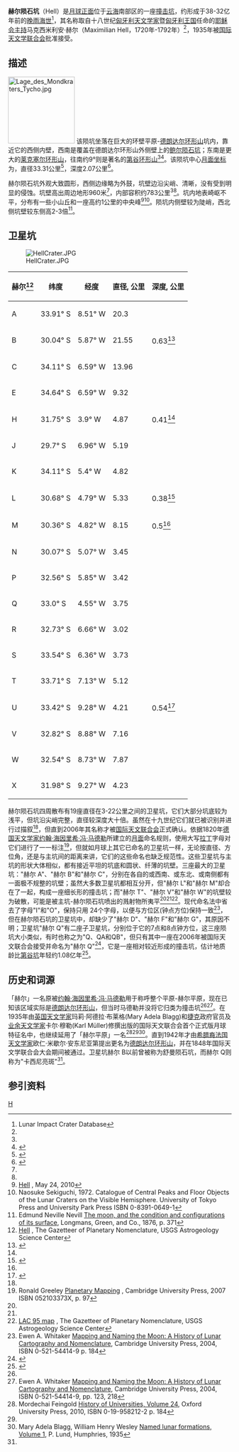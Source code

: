 {{lunar crater data
|image=Deslandres - LROC - WAC.JPG|240px
|caption=赫尔陨石坑(中左)及周边，[[月球勘测轨道飞行器|月球勘测轨道飞行器]]拍摄。
|latitude=32.41
|N_or_S=S
|longitude=7.80
|E_or_W=W
|diameter=33.31公里
|depth=2.07公里<ref name=d1/>
|colong=8
|eponym=马克西米利安·赫尔}}
'''赫尔陨石坑'''（Hell）是[[月球正面|月球正面]]位于[[云海|云海]]南部区的一座[[撞击坑|撞击坑]]，约形成于38-32亿年前的[[晚雨海世|晚雨海世]]<ref name=LICD>Lunar Impact Crater Database</ref>，其名称取自十八世纪[[匈牙利|匈牙利]][[天文学家|天文学家]]暨[[匈牙利王国|匈牙利王国]]任命的[[耶稣会|耶稣会]][[祭司|主持]]马克西米利安·赫尔（Maximilian Hell，1720年-1792年）<ref name=priest/>，1935年被[[国际天文学联合会|国际天文学联合会]]批准接受。

==描述==
[[File:Lage_des_Mondkraters_Tycho.jpg|150px]]
该陨坑坐落在巨大的环壁平原-[[德朗达尔环形山|德朗达尔环形山]]坑内，靠近它的西侧内壁，西南是覆盖在德朗达尔环形山外侧壁上的[[鲍尔陨石坑|鲍尔陨石坑]]；东南是更大的[[莱克塞尔环形山|莱克塞尔环形山]]，往南约9°则是著名的[[第谷坑|第谷环形山]]<ref name=r1/><ref>{{Cite web |url=http://planetarynames.wr.usgs.gov/images/Lunar/lac_112_lo.pdf |title=Crater Hell on LAC-112 map. |access-date=2016-10-09 |archive-date=2013-02-20 |archive-url=https://web.archive.org/web/20130220204104/http://planetarynames.wr.usgs.gov/images/Lunar/lac_112_lo.pdf |dead-url=no }}</ref>。该陨坑中心[[月面坐标|月面坐标]]为{{Coord|32.41|S|7.80|W|globe:Moon|nogoogle=1|noosm=1|display=inline,title}}，直径33.31公里<ref name="IAU">{{Cite web |url=http://planetarynames.wr.usgs.gov/Feature/2428 |title=Directory of the International Astronomical Union |access-date=2016-10-09 |archive-date=2019-03-27 |archive-url=https://web.archive.org/web/20190327123108/https://planetarynames.wr.usgs.gov/Feature/2428 |dead-url=no }}</ref>，深度2.07公里<ref>{{Cite web |url=http://fisherka.csolutionshosting.net/astronote/plan/craterdepth/html/CraterDepthFeatureNameWestfall.html |title=John E. Westfall's Atlas of the Lunar Terminator, Cambridge Univ. Press (2000) |access-date=2016-10-09 |archive-date=2014-12-18 |archive-url=https://archive.today/20141218234310/http://fisherka.csolutionshosting.net/astronote/plan/craterdepth/html/CraterDepthFeatureNameWestfall.html |dead-url=no }}</ref>。

赫尔陨石坑外观大致圆形，西侧边缘略为外鼓，坑壁边沿尖峭、清晰，没有受到明显的侵蚀。坑壁高出周边地形960米<ref name="LICD"/>，内部容积约783公里<sup>3</sup><ref name="LICD"/>。坑内地表崎岖不平，分布有一些小山丘和一座高约1公里的中央峰<ref name=h>[http://the-moon.wikispaces.com/Hell Hell] {{Wayback|url=http://the-moon.wikispaces.com/Hell |date=20180530160543 }}, May 24, 2010</ref><ref>Naosuke Sekiguchi, 1972. Catalogue of Central Peaks and Floor Objects of the Lunar Craters on the Visible Hemisphere. University of Tokyo Press and University Park Press ISBN 0-8391-0649-1</ref>。陨坑内侧壁较为陡峭，西北侧坑壁较东侧高2-3倍<ref name=b1>Edmund Neville Nevill [http://books.google.com/books?id=LJcAAAAAMAAJ&pg=PA371 The moon, and the condition and configurations of its surface], Longmans, Green, and Co., 1876, p. 371</ref>。

==卫星坑==
[[File:HellCrater.JPG|thumb]]
{| class="wikitable" style="text-align:center; float:right"
!赫尔<ref name=r1>[http://planetarynames.wr.usgs.gov/Feature/2428 Hell] {{Wayback|url=http://planetarynames.wr.usgs.gov/Feature/2428 |date=20190327123108 }}, The Gazetteer of Planetary Nomenclature, USGS Astrogeology Science Center</ref>
!纬度
!经度
!直径, 公里
!深度, 公里
|-
|A
|33.91° S
|8.51° W
|20.3
|
|-
|B
|30.04° S
|5.87° W
|21.55
|0.63<ref>{{cite journal|title= Morphological characteristics of lunar craters with small depth/diameter ratio. I|author= Moutsoulas, M.|author2= Preka, P.|last-author-amp= yes|journal= Moon and the Planets|date=1979|volume= 21|issue= 3|pages= 299–305|bibcode=1979M&P....21..299M|doi=10.1007/BF00897358}}</ref>
|-
|C
|34.11° S
|6.59° W
|13.96
|
|-
|E
|34.64° S
|6.59° W
|9.32
|
|-
|H
|31.75° S
|3.9° W
|4.87
|0.41<ref name=d1/>
|-
|J
|29.7° S
|6.96° W
|5.19
|
|-
|K
|34.11° S
|5.4° W
|4.82
|
|-
|L
|30.68° S
|4.79° W
|5.33
|0.38<ref name=d1>{{cite journal|title=Morphological characteristics of lunar craters with small depth/diameter ratio. II|author=Moutsoulas, M.|author2=Preka, P.|last-author-amp=yes|journal=Moon and the Planets| volume=23|date=1980|pages=113–126, 122|doi=10.1007/BF00897584|bibcode=1980M&P....23..113M}}</ref>
|-
|M
|30.36° S
|4.82° W
|8.15
|0.5<ref name=d1/>
|-
|N
|30.07° S
|5.07° W
|3.45
|
|-
|P
|32.56° S
|5.85° W
|3.42
|
|-
|Q
|33.0° S
|4.55° W
|3.75
|
|-
|R
|32.73° S
|6.66° W
|3.02
|
|-
|S
|33.54° S
|6.36° W
|3.73
|
|-
|T
|33.71° S
|7.13° W
|5.12
|
|-
|U
|33.42° S
|9.28° W
|4.21
|0.54<ref name=d2>{{cite journal|title=Morphological characteristics of lunar craters with moderate depth/diameter ratio I. /0.08 is less than d/D is less than 0.12/|author=Moutsoulas, M.|author2=Preka, P.|last-author-amp=yes|journal=Moon and the Planets| volume=25|issue=1|date=1981|pages=51–66, 62|doi=10.1007/BF00911808|bibcode=1981M&P....25...51M}}</ref>
|-
|V
|32.82° S
|8.88° W
|7.16
|
|-
|W
|32.54° S
|8.73° W
|7.87
|
|-
|X
|31.98° S
|9.27° W
|4.23
|
|}

赫尔陨石坑四周散布有19座直径在3-22公里之间的卫星坑，它们大部分坑底较为浅平，但坑沿尖峭完整，直径较深度大十倍。虽然在十九世纪它们就已被识别并进行过描叙<ref name=b1/>，但直到2006年其名称才被[[国际天文联合会|国际天文联合会]]正式确认。依据1820年[[德国|德国]][[天文学家|天文学家]][[约翰·海因里希·冯·马德勒|约翰·海因里希·冯·马德勒]]所建立的[[月面学|月面]]命名规则，使用大写[[拉丁文|拉丁]]字母对它们进行了一一标注<ref>Ronald Greeley [http://books.google.com/books?id=ztodv66A1VsC&pg=PA97 Planetary Mapping] {{Wayback|url=http://books.google.com/books?id=ztodv66A1VsC&pg=PA97 |date=20210418050640 }}, Cambridge University Press, 2007 ISBN 052103373X, p. 97</ref>，但就如月球上其它已命名的卫星坑一样，无论按直径、方位角，还是与主坑间的距离来讲，它们的这些命名也缺乏规范性。这些卫星坑与主坑的形状大体相似，都有接近平坦的坑底和圆状、纤薄的坑壁。三座最大的卫星坑："赫尔 A"、"赫尔 B"和"赫尔 C"，分别在各自的或西南、或东北、或南侧都有一面极不规整的坑壁；虽然大多数卫星坑都相互分开，但"赫尔 L"和"赫尔 M"却合在了一起，构成一座细长形的撞击坑；而"赫尔 T"、"赫尔 V"和"赫尔 W"的坑壁较为破散，可能是被主坑-赫尔陨石坑喷出的溅射物所夷平<ref name=r1/><ref name=d2/><ref>[http://planetarynames.wr.usgs.gov/images/Lunar/lac_95_lo.pdf LAC 95 map] {{Wayback|url=http://planetarynames.wr.usgs.gov/images/Lunar/lac_95_lo.pdf |date=20130220212001 }}, The Gazetteer of Planetary Nomenclature, USGS Astrogeology Science Center</ref>。现代命名法中省去了字母"I"和"O"，保持只用 24个字母，以便与方位区(钟点方位)保持一致<ref>Ewen A. Whitaker [http://books.google.com/books?id=aV1i27jDYL8C&pg=PA184 Mapping and Naming the Moon: A History of Lunar Cartography and Nomenclature], Cambridge University Press, 2004, ISBN 0-521-54414-9 p. 184</ref>，但在赫尔陨石坑的卫星坑中，却缺少了"赫尔 D"、"赫尔 F"和"赫尔 G"，其原因不明；卫星坑"赫尔 Q"有二座子卫星坑，分别位于它的7点和8点钟方位，这三座陨坑大小类似，有时也称之为"Q、QA和QB"，但只有其中一座在2006年被国际天文联合会接受并命名为"赫尔 Q"<ref>{{Cite web |url=http://the-moon.wikispaces.com/Hell+Q |title=Hell Q |access-date=2016-10-09 |archive-date=2018-05-31 |archive-url=https://web.archive.org/web/20180531114210/http://the-moon.wikispaces.com/Hell+Q |dead-url=no }}</ref>，它是一座相对较近形成的撞击坑，估计地质龄比[[第谷坑|第谷坑]]年轻约1.08亿年<ref>{{cite journal|title=Lunar Craters and Soils: Ages, Colors, and Regolith Thicknesses|author=McEwen|display-authors=etal|journal=Abstracts of the Lunar and Planetary Science Conference| volume=23| page =879|date=1992|bibcode=1992LPI....23..879M}}</ref>。

==历史和词源==
「赫尔」一名原被[[约翰·海因里希·冯·马德勒|约翰·海因里希·冯·马德勒]]用于称呼整个平原-赫尔平原，现在已知该区域实际是[[德朗达尔环形山|德朗达尔环形山]]，但当时马德勒并没将它归类为撞击坑<ref name=h/><ref>Ewen A. Whitaker [http://books.google.com/books?id=aV1i27jDYL8C&printsec=frontcover Mapping and Naming the Moon: A History of Lunar Cartography and Nomenclature], Cambridge University Press, 2004, ISBN 0-521-54414-9, pp. 123, 218</ref>。在1935年由[[英国|英国]][[天文学家|天文学家]]玛莉·阿德拉·布莱格(Mary Adela Blagg)和[[捷克|捷克]]政府官员及[[业余天文学|业余天文学家]]卡尔·穆勒(Karl Müller)修撰出版的国际天文联合会首个正式版月球特征名中，也继续延用了「赫尔平原」一名<ref name=priest>Mordechai Feingold [http://books.google.com/books?id=7gF0h6OsqWcC&pg=PA184 History of Universities, Volume 24], Oxford University Press, 2010, ISBN 0-19-958212-2 p. 184</ref><ref name=r1/><ref>Mary Adela Blagg, William Henry Wesley [http://books.google.com/books?id=v87PAAAAMAAJ Named lunar formations, Volume 1], P. Lund, Humphries, 1935</ref>。直到1942年才由[[希腊|希腊裔]][[法国|法国]][[天文学家|天文学家]]欧仁·米歇尔·安东尼亚第提出更名为[[德朗达尔环形山|德朗达尔环形山]]，并在1848年国际天文学联合会大会期间被通过。卫星坑赫尔 B以前曾被称为舒曼陨石坑，而赫尔 Q则称为"卡西尼亮斑"<ref name=h/>。
{{clear}}

==参引资料==
{{Reflist|30em}}

[[Category:月球环形山|H]]
{{月球環形山 (G-K)}}